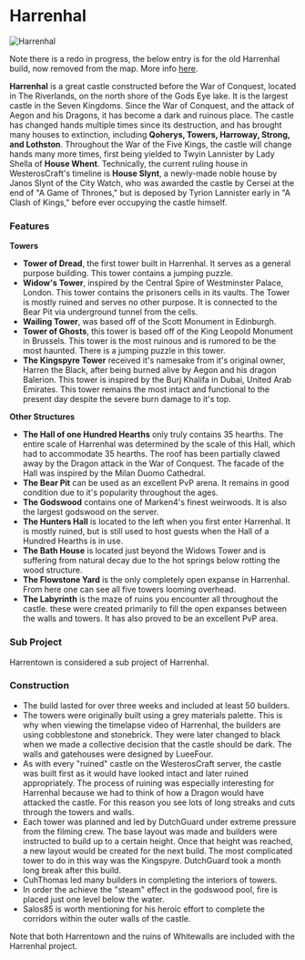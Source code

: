

# Harrenhal

<Image
  src="https://cdn.sanity.io/images/1as7cn02/production/fd5a071736270e8c5d39bc2e0e474b0dda38672c-1280x720.png?w=976&h=350&fit=crop&crop=center&auto=format"
  alt="Harrenhal"
  width={976}
  height={350}
/>

<ProjectDetails
  floatRight
  region="Riverlands"
  house="House Hoare Formerly"
  type="Castle"
  status="Redo In Progress"
  warp="/warp harrenhal"
  projectLead="DutchGuard"
  dateStarted="October 4, 2012"
  dateCompleted="November 9, 2012"
/>

Note there is a redo in progress, the below entry is for the old Harrenhal build, now removed from the map. More info [here](https://forum.westeroscraft.com/threads/central-riverlands-megabuild-by-ravish-ric-and-scubooty.3330/).

**Harrenhal** is a great castle constructed before the War of Conquest, located in The Riverlands, on the north shore of the Gods Eye lake. It is the largest castle in the Seven Kingdoms. Since the War of Conquest, and the attack of Aegon and his Dragons, it has become a dark and ruinous place. The castle has changed hands multiple times since its destruction, and has brought many houses to extinction, including **Qoherys, Towers, Harroway, Strong, and Lothston**. Throughout the War of the Five Kings, the castle will change hands many more times, first being yielded to Twyin Lannister by Lady Shella of **House Whent**. Technically, the current ruling house in WesterosCraft's timeline is **House Slynt**, a newly-made noble house by Janos Slynt of the City Watch, who was awarded the castle by Cersei at the end of "A Game of Thrones," but is deposed by Tyrion Lannister early in "A Clash of Kings," before ever occupying the castle himself.

### Features

**Towers**

- **Tower of Dread**, the first tower built in Harrenhal. It serves as a general purpose building. This tower contains a jumping puzzle.
- **Widow's Tower**, inspired by the Central Spire of Westminster Palace, London. This tower contains the prisoners cells in its vaults. The Tower is mostly ruined and serves no other purpose. It is connected to the Bear Pit via underground tunnel from the cells.
- **Wailing Tower**, was based off of the Scott Monument in Edinburgh.
- **Tower of Ghosts**, this tower is based off of the King Leopold Monument in Brussels. This tower is the most ruinous and is rumored to be the most haunted. There is a jumping puzzle in this tower.
- **The Kingspyre Tower** received it's namesake from it's original owner, Harren the Black, after being burned alive by Aegon and his dragon Balerion. This tower is inspired by the Burj Khalifa in Dubai, United Arab Emirates. This tower remains the most intact and functional to the present day despite the severe burn damage to it's top.

**Other Structures**

- **The Hall of one Hundred Hearths** only truly contains 35 hearths. The entire scale of Harrenhal was determined by the scale of this Hall, which had to accommodate 35 hearths. The roof has been partially clawed away by the Dragon attack in the War of Conquest. The facade of the Hall was inspired by the Milan Duomo Cathedral.
- **The Bear Pit** can be used as an excellent PvP arena. It remains in good condition due to it's popularity throughout the ages.
- **The Godswood** contains one of Marken4's finest weirwoods. It is also the largest godswood on the server.
- **The Hunters Hall** is located to the left when you first enter Harrenhal. It is mostly ruined, but is still used to host guests when the Hall of a Hundred Hearths is in use.
- **The Bath House** is located just beyond the Widows Tower and is suffering from natural decay due to the hot springs below rotting the wood structure.
- **The Flowstone Yard** is the only completely open expanse in Harrenhal. From here one can see all five towers looming overhead.
- **The Labyrinth** is the maze of ruins you encounter all throughout the castle. these were created primarily to fill the open expanses between the walls and towers. It has also proved to be an excellent PvP area.

### Sub Project

Harrentown is considered a sub project of Harrenhal.

### Construction

- The build lasted for over three weeks and included at least 50 builders.
- The towers were originally built using a grey materials palette. This is why when viewing the timelapse video of Harrenhal, the builders are using cobblestone and stonebrick. They were later changed to black when we made a collective decision that the castle should be dark. The walls and gatehouses were designed by LueeFour.
- As with every "ruined" castle on the WesterosCraft server, the castle was built first as it would have looked intact and later ruined appropriately. The process of ruining was especially interesting for Harrenhal because we had to think of how a Dragon would have attacked the castle. For this reason you see lots of long streaks and cuts through the towers and walls.
- Each tower was planned and led by DutchGuard under extreme pressure from the filming crew. The base layout was made and builders were instructed to build up to a certain height. Once that height was reached, a new layout would be created for the next build. The most complicated tower to do in this way was the Kingspyre. DutchGuard took a month long break after this build.
- CuhThomas led many builders in completing the interiors of towers.
- In order the achieve the "steam" effect in the godswood pool, fire is placed just one level below the water.
- Salos85 is worth mentioning for his heroic effort to complete the corridors within the outer walls of the castle.

Note that both Harrentown and the ruins of Whitewalls are included with the Harrenhal project.
